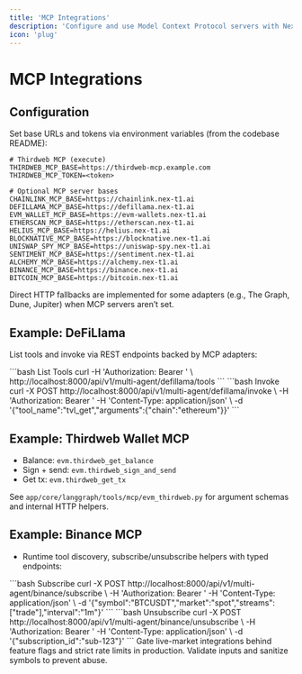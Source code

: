 ```yaml
---
title: 'MCP Integrations'
description: 'Configure and use Model Context Protocol servers with Nex‑T1 adapters and helpers.'
icon: 'plug'
---
```


# MCP Integrations

## Configuration

Set base URLs and tokens via environment variables (from the codebase README):

```env
# Thirdweb MCP (execute)
THIRDWEB_MCP_BASE=https://thirdweb-mcp.example.com
THIRDWEB_MCP_TOKEN=<token>

# Optional MCP server bases
CHAINLINK_MCP_BASE=https://chainlink.nex-t1.ai
DEFILLAMA_MCP_BASE=https://defillama.nex-t1.ai
EVM_WALLET_MCP_BASE=https://evm-wallets.nex-t1.ai
ETHERSCAN_MCP_BASE=https://etherscan.nex-t1.ai
HELIUS_MCP_BASE=https://helius.nex-t1.ai
BLOCKNATIVE_MCP_BASE=https://blocknative.nex-t1.ai
UNISWAP_SPY_MCP_BASE=https://uniswap-spy.nex-t1.ai
SENTIMENT_MCP_BASE=https://sentiment.nex-t1.ai
ALCHEMY_MCP_BASE=https://alchemy.nex-t1.ai
BINANCE_MCP_BASE=https://binance.nex-t1.ai
BITCOIN_MCP_BASE=https://bitcoin.nex-t1.ai
```

Direct HTTP fallbacks are implemented for some adapters (e.g., The Graph, Dune, Jupiter) when MCP servers aren’t set.

## Example: DeFiLlama

List tools and invoke via REST endpoints backed by MCP adapters:

<CodeGroup>
```bash List Tools
curl -H 'Authorization: Bearer <session_token>' \
  http://localhost:8000/api/v1/multi-agent/defillama/tools
```
```bash Invoke
curl -X POST http://localhost:8000/api/v1/multi-agent/defillama/invoke \
  -H 'Authorization: Bearer <session_token>' -H 'Content-Type: application/json' \
  -d '{"tool_name":"tvl_get","arguments":{"chain":"ethereum"}}'
```
</CodeGroup>

## Example: Thirdweb Wallet MCP

- Balance: `evm.thirdweb_get_balance`
- Sign + send: `evm.thirdweb_sign_and_send`
- Get tx: `evm.thirdweb_get_tx`

See `app/core/langgraph/tools/mcp/evm_thirdweb.py` for argument schemas and internal HTTP helpers.

## Example: Binance MCP

- Runtime tool discovery, subscribe/unsubscribe helpers with typed endpoints:

<CodeGroup>
```bash Subscribe
curl -X POST http://localhost:8000/api/v1/multi-agent/binance/subscribe \
  -H 'Authorization: Bearer <session_token>' -H 'Content-Type: application/json' \
  -d '{"symbol":"BTCUSDT","market":"spot","streams":["trade"],"interval":"1m"}'
```
```bash Unsubscribe
curl -X POST http://localhost:8000/api/v1/multi-agent/binance/unsubscribe \
  -H 'Authorization: Bearer <session_token>' -H 'Content-Type: application/json' \
  -d '{"subscription_id":"sub-123"}'
```
</CodeGroup>

<Warning>
Gate live-market integrations behind feature flags and strict rate limits in production. Validate inputs and sanitize symbols to prevent abuse.
</Warning>

